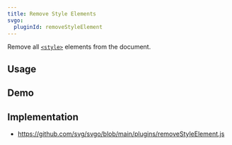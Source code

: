 ```yaml
---
title: Remove Style Elements
svgo:
  pluginId: removeStyleElement
---
```


Remove all [`<style>`](https://developer.mozilla.org/docs/Web/SVG/Element/style) elements from the document.

## Usage

<PluginUsage/>

## Demo

<PluginDemo/>

## Implementation

* https://github.com/svg/svgo/blob/main/plugins/removeStyleElement.js
